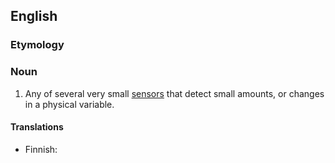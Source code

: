 ==English==

===Etymology===
{{prefix|micro|sensor|lang=en}}

===Noun===
{{en-noun}}

# Any of several very small [[sensor]]s that detect small amounts, or changes in a physical variable.

====Translations====
{{trans-top|very small sensor}}
* Finnish: {{t|fi|mikroanturi}}
{{trans-mid}}
{{trans-bottom}}